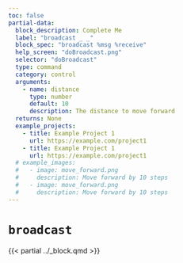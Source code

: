 ```yaml
---
toc: false
partial-data:
  block_description: Complete Me
  label: "broadcast _ _"
  block_spec: "broadcast %msg %receive"
  help_screen: "doBroadcast.png"
  selector: "doBroadcast"
  type: command
  category: control
  arguments:
    - name: distance
      type: number
      default: 10
      description: The distance to move forward
  returns: None
  example_projects:
    - title: Example Project 1
      url: https://example.com/project1
    - title: Example Project 1
      url: https://example.com/project1
  # example_images:
  #   - image: move_forward.png
  #     description: Move forward by 10 steps
  #   - image: move_forward.png
  #     description: Move forward by 10 steps
---
```


# `broadcast` { .unnumbered }

{{< partial ../_block.qmd >}}
